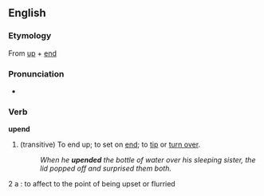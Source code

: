 ==English==

===Etymology===
From [[up]] + [[end]]

===Pronunciation===
*{{audio|en-us-upend.ogg|Audio (US)}}

===Verb===
'''upend'''
#(transitive) To end up; to set on [[end]]; to [[tip]] or [[turn over]].
#:''When he '''upended''' the bottle of water over his sleeping sister, the lid popped off and surprised them both.''
2 a : to affect to the point of being upset or flurried